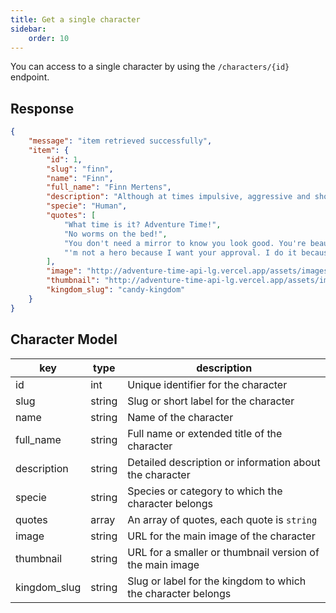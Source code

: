 ```yaml
---
title: Get a single character
sidebar:
    order: 10
---
```



You can access to a single character by using the `/characters/{id}` endpoint.
<CodeEndpoint path="/characters/1"/>

## Response
```json
{
    "message": "item retrieved successfully",
    "item": {
        "id": 1,
        "slug": "finn",
        "name": "Finn",
        "full_name": "Finn Mertens",
        "description": "Although at times impulsive, aggressive and short tempered, Finn is a kind, brave, selfless, and righteous boy. His aspirations to become a great hero makes him somewhat of a moral sheriff in the Land of Ooo, as he is willing to help and protect any innocent person or creature",
        "specie": "Human",
        "quotes": [
            "What time is it? Adventure Time!",
            "No worms on the bed!",
            "You don't need a mirror to know you look good. You're beautiful on the inside.",
            "'m not a hero because I want your approval. I do it because I want to!"
        ],
        "image": "http://adventure-time-api-lg.vercel.app/assets/images/characters/finn.webp",
        "thumbnail": "http://adventure-time-api-lg.vercel.app/assets/images/characters/finn-thumbnail.webp",
        "kingdom_slug": "candy-kingdom"
    }
}
```
## Character Model
| key              | type   | description                                                                                              |
|------------------|--------|----------------------------------------------------------------------------------------------------------|
| id          | int    | Unique identifier for the character                                                                          |
| slug        | string | Slug or short label for the character                                                                        |
| name        | string | Name of the character                                                                                        |
| full_name   | string | Full name or extended title of the character                                                                |
| description | string | Detailed description or information about the character                                                     |
| specie      | string | Species or category to which the character belongs                                                          |
| quotes      | array  | An array of quotes, each quote is `string`                                                             |
| image       | string | URL for the main image of the character                                                                     |
| thumbnail   | string | URL for a smaller or thumbnail version of the main image                                               |
| kingdom_slug | string | Slug or label for the kingdom to which the character belongs                                                |
